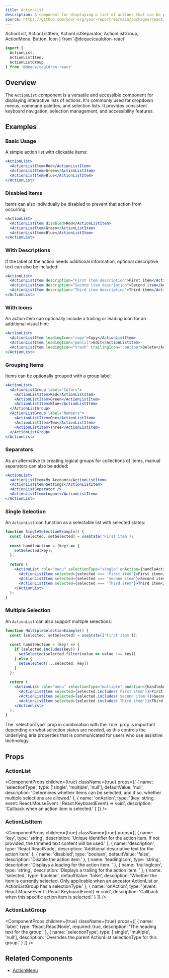 ```yaml
---
title: ActionList
description: A component for displaying a list of actions that can be performed by the user, such as a menu of commands or a list of selectable items.
source: https://github.com/your-org/your-repo/tree/main/packages/react/src/components/ActionMenu/ActionList.tsx
---
```


  ActionList, 
  ActionListItem, 
  ActionListSeparator,
  ActionListGroup, 
  ActionMenu,
  Button, 
  Icon 
} from '@deque/cauldron-react'

```jsx
import { 
  ActionList, 
  ActionListItem, 
  ActionListGroup 
} from '@deque/cauldron-react'
```

## Overview

The `ActionList` component is a versatile and accessible component for displaying interactive lists of actions. It's commonly used for dropdown menus, command palettes, and selection lists. It provides consistent keyboard navigation, selection management, and accessibility features.

## Examples

### Basic Usage

A simple action list with clickable items:

```jsx example
<ActionList>
  <ActionListItem>Red</ActionListItem>
  <ActionListItem>Green</ActionListItem>
  <ActionListItem>Blue</ActionListItem>
</ActionList>
```

### Disabled Items

Items can also individually be disabled to prevent that action from occurring:

```jsx example
<ActionList>
  <ActionListItem disabled>Red</ActionListItem>
  <ActionListItem>Green</ActionListItem>
  <ActionListItem>Blue</ActionListItem>
</ActionList>
```

### With Descriptions

If the label of the action needs additional information, optional descriptive text can also be included:

```jsx example
<ActionList>
  <ActionListItem description="First item description">First item</ActionListItem>
  <ActionListItem description="Second item description">Second item</ActionListItem>
  <ActionListItem description="Third item description">Third item</ActionListItem>
</ActionList>
```

### With Icons

An action item can optionally include a trailing or leading icon for an additional visual hint:

```jsx example
<ActionList>
  <ActionListItem leadingIcon="copy">Copy</ActionListItem>
  <ActionListItem leadingIcon="pencil">Edit</ActionListItem>
  <ActionListItem leadingIcon="trash" trailingIcon="caution">Delete</ActionListItem>
</ActionList>
```

### Grouping Items

Items can be optionally grouped with a group label:

```jsx example
<ActionList>
  <ActionListGroup label="Colors">
    <ActionListItem>Red</ActionListItem>
    <ActionListItem>Green</ActionListItem>
    <ActionListItem>Blue</ActionListItem>
  </ActionListGroup>
  <ActionListGroup label="Numbers">
    <ActionListItem>One</ActionListItem>
    <ActionListItem>Two</ActionListItem>
    <ActionListItem>Three</ActionListItem>
  </ActionListGroup>
</ActionList>
```

### Separators

As an alternative to creating logical groups for collections of items, manual separators can also be added:

```jsx example
<ActionList>
  <ActionListItem>My Account</ActionListItem>
  <ActionListItem>Settings</ActionListItem>
  <ActionListSeparator />
  <ActionListItem>Logout</ActionListItem>
</ActionList>
```

### Single Selection

An `ActionList` can function as a selectable list with selected states:

```jsx example
function SingleSelectionExample() {
  const [selected, setSelected] = useState('First item');
  
  const handleAction = (key) => {
    setSelected(key);
  };
  
  return (
    <ActionList role="menu" selectionType="single" onAction={handleAction}>
      <ActionListItem selected={selected === 'First item'}>First item</ActionListItem>
      <ActionListItem selected={selected === 'Second item'}>Second item</ActionListItem>
      <ActionListItem selected={selected === 'Third item'}>Third item</ActionListItem>
    </ActionList>
  );
}
```

### Multiple Selection

An `ActionList` can also support multiple selections:

```jsx example
function MultipleSelectionExample() {
  const [selected, setSelected] = useState(['First item']);
  
  const handleAction = (key) => {
    if (selected.includes(key)) {
      setSelected(selected.filter(value => value !== key))
    } else {
      setSelected([...selected, key])
    }
  };
  
  return (
    <ActionList role="menu" selectionType="multiple" onAction={handleAction}>
      <ActionListItem selected={selected.includes('First item')}>First item</ActionListItem>
      <ActionListItem selected={selected.includes('Second item')}>Second item</ActionListItem>
      <ActionListItem selected={selected.includes('Third item')}>Third item</ActionListItem>
    </ActionList>
  );
}
```

<Note>
  The `selectionType` prop in combination with the `role` prop is important depending on what selection states are needed, as this controls the underlying aria properties that is communicated for users who use assistive technology.
</Note>

## Props

### ActionList

<ComponentProps
  children={true}
  className={true}
  props={[
    {
      name: 'selectionType',
      type: ['single', 'multiple', 'null'],
      defaultValue: 'null',
      description: 'Determines whether items can be selected, and if so, whether multiple selections are allowed.'
    },
    {
      name: 'onAction',
      type: '(key: string, event: React.MouseEvent | React.KeyboardEvent) => void',
      description: 'Callback when an action item is selected.'
    }
  ]}
/>

### ActionListItem

<ComponentProps
  children={true}
  className={true}
  props={[
    {
      name: 'key',
      type: 'string',
      description: 'Unique identifier for the action item. If not provided, the trimmed text content will be used.'
    },
    {
      name: 'description',
      type: 'React.ReactNode',
      description: 'Additional descriptive text for the action item.'
    },
    {
      name: 'disabled',
      type: 'boolean',
      defaultValue: 'false',
      description: 'Disable the action item.'
    },
    {
      name: 'leadingIcon',
      type: 'string',
      description: 'Displays a leading for the action item. '
    },
    {
      name: 'trailingIcon',
      type: 'string',
      description: 'Displays a trailing for the action item. '
    },
    {
      name: 'selected',
      type: 'boolean',
      defaultValue: 'false',
      description: 'Whether the item is currently selected. Only applicable when an ancestor ActionList or ActionListGroup has a selectionType.'
    },
    {
      name: 'onAction',
      type: '(event: React.MouseEvent | React.KeyboardEvent) => void',
      description: 'Callback when this specific action item is selected.'
    }
  ]}
/>

### ActionListGroup

<ComponentProps
  children={true}
  className={true}
  props={[
    {
      name: 'label',
      type: 'React.ReactNode',
      required: true,
      description: 'The heading text for the group.'
    },
    {
      name: 'selectionType',
      type: ['single', 'multiple', 'null'],
      description: 'Overrides the parent ActionList selectionType for this group.'
    }
  ]}
/>

## Related Components

- [ActionMenu](./ActionMenu)